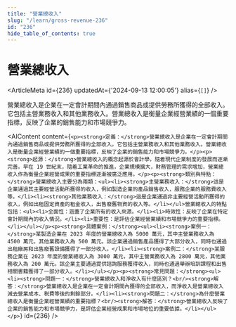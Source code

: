 ```yaml
---
title: "營業總收入"
slug: "/learn/gross-revenue-236"
id: "236"
hide_table_of_contents: true
---
```



# 營業總收入

<ArticleMeta id={236} updatedAt={'2024-09-13 12:00:05'} alias={`[]`} />
<div className='border-solid border-b border-t-0 my-4 border-[var(--ifm-color-gray-300)]' />

營業總收入是企業在一定會計期間內通過銷售商品或提供勞務所獲得的全部收入。它包括主營業務收入和其他業務收入。營業總收入是衡量企業經營業績的一個重要指標，反映了企業的銷售能力和市場競爭力。

<AIContent content={`<p><strong>定義：</strong>營業總收入是企業在一定會計期間內通過銷售商品或提供勞務所獲得的全部收入。它包括主營業務收入和其他業務收入。營業總收入是衡量企業經營業績的一個重要指標，反映了企業的銷售能力和市場競爭力。</p><p><strong>起源：</strong>營業總收入的概念起源於會計學，隨着現代企業制度的發展而逐漸完善。早在 19 世紀末，隨着工業革命的推進，企業規模擴大，財務管理的需求增加，營業總收入作為衡量企業經營成果的重要指標逐漸被廣泛應用。</p><p><strong>類別與特點：</strong>營業總收入主要分為兩類：<ul><li><strong>主營業務收入：</strong>這是企業通過其主要經營活動所獲得的收入，例如製造企業的產品銷售收入，服務企業的服務費收入等。</li><li><strong>其他業務收入：</strong>這是企業通過非主要經營活動所獲得的收入，例如出租固定資產的租金收入，出售廢舊物資的收入等。</li></ul>營業總收入的特點包括：<ul><li>全面性：涵蓋了企業所有的收入來源。</li><li>時效性：反映了企業在特定會計期間內的收入情況。</li><li>重要性：是評估企業經營業績和市場競爭力的重要指標。</li></ul></p><p><strong>具體案例：</strong><ul><li><strong>案例一：</strong>某製造企業在 2023 年度的營業總收入為 5000 萬元，其中主營業務收入為 4500 萬元，其他業務收入為 500 萬元。該企業通過銷售產品獲得了大部分收入，同時也通過出租廠房和出售廢舊設備獲得了一部分收入。</li><li><strong>案例二：</strong>某服務企業在 2023 年度的營業總收入為 3000 萬元，其中主營業務收入為 2800 萬元，其他業務收入為 200 萬元。該企業主要通過提供諮詢服務獲得收入，同時也通過舉辦培訓課程和出售相關書籍獲得了一部分收入。</li></ul></p><p><strong>常見問題：</strong><ul><li><strong>問題一：</strong>營業總收入和淨收入有什麼區別？<br/><strong>解答：</strong>營業總收入是企業在一定會計期間內獲得的全部收入，而淨收入是營業總收入減去營業成本、税費等後的剩餘部分。</li><li><strong>問題二：</strong>為什麼營業總收入是衡量企業經營業績的重要指標？<br/><strong>解答：</strong>營業總收入反映了企業的銷售能力和市場競爭力，是評估企業經營成果和市場地位的重要依據。</li></ul></p>`} id={236} />
